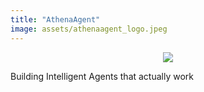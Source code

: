 ```yaml
---
title: "AthenaAgent"
image: assets/athenaagent_logo.jpeg
---
```


<center>
<image src="assets/athenaagent_logo.jpeg" class="img-fluid">
</center>

Building Intelligent Agents that actually work